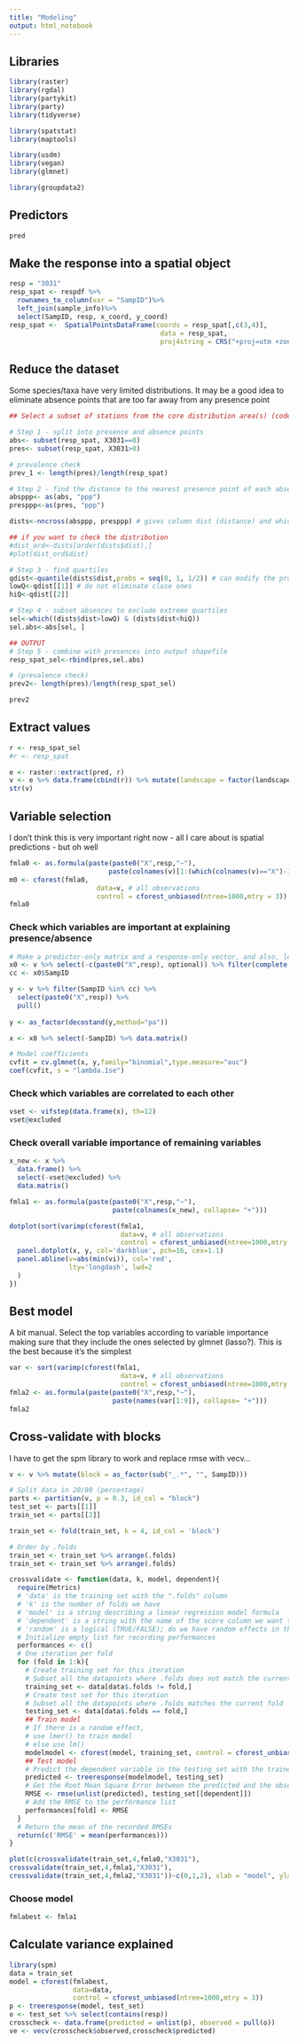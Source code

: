 ```yaml
---
title: "Modeling"
output: html_notebook
---
```


## Libraries
```r
library(raster)
library(rgdal)
library(partykit)
library(party)
library(tidyverse)

library(spatstat)
library(maptools)

library(usdm)
library(vegan)
library(glmnet)

library(groupdata2)
```

## Predictors
```r
pred
```

## Make the response into a spatial object
```r
resp = "3031"
resp_spat <- respdf %>%
  rownames_to_column(var = "SampID")%>%
  left_join(sample_info)%>%
  select(SampID, resp, x_coord, y_coord)
resp_spat <-  SpatialPointsDataFrame(coords = resp_spat[,c(3,4)],
                                      data = resp_spat,
                                      proj4string = CRS("+proj=utm +zone=33 +datum=WGS84 +units=m +no_defs"))
```

## Reduce the dataset
Some species/taxa have very limited distributions. It may be a good idea to eliminate absence points that are too far away from any presence point
```r
## Select a subset of stations from the core distribution area(s) (code by RS)

# Step 1 - split into presence and absence points
abs<- subset(resp_spat, X3031==0)
pres<- subset(resp_spat, X3031>0)

# prevalence check
prev_1 <- length(pres)/length(resp_spat)

# Step 2 - find the distance to the nearest presence point of each absence point
absppp<- as(abs, "ppp")
presppp<-as(pres, "ppp")

dists<-nncross(absppp, presppp) # gives column dist (distance) and which (# of nearest presence point)

## if you want to check the distribution
#dist_ord<-dists[order(dists$dist),]
#plot(dist_ord$dist)

# Step 3 - find quartiles
qdist<-quantile(dists$dist,probs = seq(0, 1, 1/2)) # can modify the probs to change the number of divisions
lowQ<-qdist[[1]] # do not eliminate close ones
hiQ<-qdist[[2]]

# Step 4 - subset absences to exclude extreme quartiles
sel<-which((dists$dist>lowQ) & (dists$dist<hiQ))
sel.abs<-abs[sel, ]

## OUTPUT 
# Step 5 - combine with presences into output shapefile
resp_spat_sel<-rbind(pres,sel.abs)

# (prevalence check)
prev2<- length(pres)/length(resp_spat_sel)

prev2
```

## Extract values
```r
r <- resp_spat_sel
#r <- resp_spat

e <- raster::extract(pred, r)
v <- e %>% data.frame(cbind(r)) %>% mutate(landscape = factor(landscape)) %>% select(-contains("coord"))
str(v)
```

## Variable selection
I don't think this is very important right now - all I care about is spatial predictions - but oh well
```r
fmla0 <- as.formula(paste(paste0("X",resp,"~"), 
                         paste(colnames(v)[1:(which(colnames(v)=="X")-1)], collapse= "+"))) # all predictors
m0 <- cforest(fmla0,
                      data=v, # all observations 
                      control = cforest_unbiased(ntree=1000,mtry = 3))
fmla0
```

### Check which variables are important at explaining presence/absence
```r
# Make a predictor-only matrix and a response-only vector, and also, leave only complete cases in there
x0 <- v %>% select(-c(paste0("X",resp), optional)) %>% filter(complete.cases(.))
cc <- x0$SampID

y <- v %>% filter(SampID %in% cc) %>%
  select(paste0("X",resp)) %>%
  pull()
  
y <- as_factor(decostand(y,method="pa"))

x <- x0 %>% select(-SampID) %>% data.matrix()

# Model coefficients
cvfit = cv.glmnet(x, y,family="binomial",type.measure="auc")
coef(cvfit, s = "lambda.1se")
```

### Check which variables are correlated to each other
```r
vset <- vifstep(data.frame(x), th=12)
vset@excluded
```

### Check overall variable importance of remaining variables
```r
x_new <- x %>% 
  data.frame() %>%
  select(-vset@excluded) %>%
  data.matrix()

fmla1 <- as.formula(paste(paste0("X",resp,"~"), 
                          paste(colnames(x_new), collapse= "+")))

dotplot(sort(varimp(cforest(fmla1,
                            data=v, # all observations 
                            control = cforest_unbiased(ntree=1000,mtry = 3)))), xlab="Variable Importance", panel = function(x,y){ 
  panel.dotplot(x, y, col='darkblue', pch=16, cex=1.1) 
  panel.abline(v=abs(min(vi)), col='red', 
               lty='longdash', lwd=2
  )
})  
```
## Best model
A bit manual. Select the top variables according to variable importance making sure that they include the ones selected by glmnet (lasso?). This is the best because it's the simplest
```r
var <- sort(varimp(cforest(fmla1,
                            data=v, # all observations 
                            control = cforest_unbiased(ntree=1000,mtry = 3))),decreasing=TRUE)
fmla2 <- as.formula(paste(paste0("X",resp,"~"), 
                          paste(names(var[1:9]), collapse= "+")))
fmla2
```


## Cross-validate with blocks
I have to get the spm library to work and replace rmse with vecv...
```r
v <- v %>% mutate(block = as_factor(sub("_.*", "", SampID)))

# Split data in 20/80 (percentage)
parts <- partition(v, p = 0.3, id_col = "block")
test_set <- parts[[1]]
train_set <- parts[[2]]

train_set <- fold(train_set, k = 4, id_col = 'block')

# Order by .folds
train_set <- train_set %>% arrange(.folds)
train_set <- train_set %>% arrange(.folds)

crossvalidate <- function(data, k, model, dependent){
  require(Metrics)
  # 'data' is the training set with the ".folds" column
  # 'k' is the number of folds we have
  # 'model' is a string describing a linear regression model formula
  # 'dependent' is a string with the name of the score column we want to predict
  # 'random' is a logical (TRUE/FALSE); do we have random effects in the model?
  # Initialize empty list for recording performances
  performances <- c()
  # One iteration per fold
  for (fold in 1:k){
    # Create training set for this iteration
    # Subset all the datapoints where .folds does not match the current fold
    training_set <- data[data$.folds != fold,]
    # Create test set for this iteration
    # Subset all the datapoints where .folds matches the current fold
    testing_set <- data[data$.folds == fold,]
    ## Train model
    # If there is a random effect,
    # use lmer() to train model
    # else use lm()
    modelmodel <- cforest(model, training_set, control = cforest_unbiased(ntree=500,mtry = 3))
    ## Test model
    # Predict the dependent variable in the testing_set with the trained model
    predicted <- treeresponse(modelmodel, testing_set)
    # Get the Root Mean Square Error between the predicted and the observed
    RMSE <- rmse(unlist(predicted), testing_set[[dependent]])
    # Add the RMSE to the performance list
    performances[fold] <- RMSE
  }
  # Return the mean of the recorded RMSEs
  return(c('RMSE' = mean(performances)))
}

plot(c(crossvalidate(train_set,4,fmla0,"X3031"),
crossvalidate(train_set,4,fmla1,"X3031"),
crossvalidate(train_set,4,fmla2,"X3031"))~c(0,1,2), xlab = "model", ylab = "RMSE")
```

### Choose model
```r
fmlabest <- fmla1
```


## Calculate variance explained
```r
library(spm)
data = train_set
model = cforest(fmlabest,
                data=data, 
                control = cforest_unbiased(ntree=1000,mtry = 3))
p <- treeresponse(model, test_set)
o <- test_set %>% select(contains(resp))
crosscheck <- data.frame(predicted = unlist(p), observed = pull(o))
ve <- vecv(crosscheck$observed,crosscheck$predicted)
```
